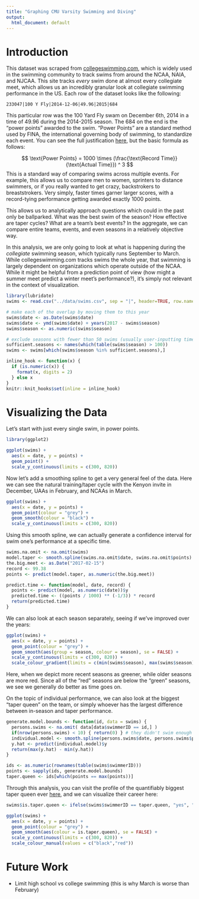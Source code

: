```yaml
---
title: "Graphing CMU Varsity Swimming and Diving"
output:
  html_document: default
---
```


# Introduction

This dataset was scraped from [collegeswimming.com](collegeswimming.com), which is widely used in the swimming community to track swims from around the NCAA, NAIA, and NJCAA. This site tracks *every* swim done at almost every collegiate meet, which allows us an incredibly granular look at collegiate swimming performance in the US. Each row of the dataset looks like the following:

`
  233047|100 Y Fly|2014-12-06|49.96|2015|684
`

This particular row was the 100 Yard Fly swam on December 6th, 2014 in a time of 49.96 during the 2014-2015 season. The 684 on the end is the "power points" awarded to the swim. "Power Points" are a standard method used by FINA, the international governing body of swimming, to standardize each event. You can see the full justification [here](http://archives.fina.org/H2O/docs/FINApoints/FINA_Points_Table_20150205.pdf), but the basic formula as follows:

$$
  \text{Power Points} = 1000 \times  (\frac{\text{Record Time}}{\text{Actual Time}}) ^ 3
$$
This is a standard way of comparing swims across multiple events. For example, this allows us to compare men to women, sprinters to distance swimmers, or if you really wanted to get crazy, backstrokers to breaststrokers. Very simply, faster times garner larger scores, with a record-tying performance getting awarded exactly 1000 points.

This allows us to analytically approach questions which could in the past only be ballparked. What was the best swim of the season? How effective are taper cycles? What are a team's best events? In the aggregate, we can compare entire teams, events, and even seasons in a relatively objective way.

In this analysis, we are only going to look at what is happening during the *collegiate* swimming season, which typically runs September to March. While collegeswimming.com tracks swims the whole year, that swimming is largely dependent on organizations which operate outside of the NCAA. While it might be helpful from a prediction point of view (how might a summer meet predict a winter meet's performance?), it's simply not relevant in the context of visualization.

```r
library(lubridate)
swims <- read.csv("../data/swims.csv", sep = "|", header=TRUE, row.names = NULL)

# make each of the overlap by moving them to this year
swims$date <- as.Date(swims$date)
swims$date <- ymd(swims$date) + years(2017 - swims$season)
swims$season <- as.numeric(swims$season)

# exclude seasons with fewer than 50 swims (usually user-inputting times which aren't relevant)
sufficient.seasons <- names(which(table(swims$season) > 100))
swims <- swims[which(swims$season %in% sufficient.seasons),]

inline_hook <- function(x) {
  if (is.numeric(x)) {
    format(x, digits = 2)
  } else x
}
knitr::knit_hooks$set(inline = inline_hook)
```

# Visualizing the Data

Let's start with just every single swim, in power points.

```r
library(ggplot2)

ggplot(swims) +
  aes(x = date, y = points) +
  geom_point() +
  scale_y_continuous(limits = c(300, 820))
```

Now let's add a smoothing spline to get a very general feel of the data. Here we can see the natural training/taper cycle with the Kenyon invite in December, UAAs in February, and NCAAs in March.

```r
ggplot(swims) +
  aes(x = date, y = points) +
  geom_point(colour = "grey") +
  geom_smooth(colour = "black") +
  scale_y_continuous(limits = c(300, 820))
```

Using this smooth spline, we can actually generate a confidence interval for swim one's performance at a specific time.

```r
swims.na.omit <- na.omit(swims)
model.taper <- smooth.spline(swims.na.omit$date, swims.na.omit$points)
the.big.meet <- as.Date("2017-02-15")
record <- 99.38
points <- predict(model.taper, as.numeric(the.big.meet))

predict.time <- function(model, date, record) {
  points <- predict(model, as.numeric(date))$y
  predicted.time <- ((points / 1000) ** (-1/3)) * record
  return(predicted.time)
}
```

We can also look at each season separately, seeing if we've improved over the years:

```r
ggplot(swims) +
  aes(x = date, y = points) +
  geom_point(colour = "grey") +
  geom_smooth(aes(group = season, colour = season), se = FALSE) +
  scale_y_continuous(limits = c(300, 820)) +
  scale_colour_gradient(limits = c(min(swims$season), max(swims$season)), low = "red", high = "green")
```

Here, when we depict more recent seasons as greener, while older seasons are more red. Since all of the "red" seasons are below the "green" seasons, we see we generally do better as time goes on.

On the topic of individual performance, we can also look at the biggest "taper queen" on the team, or simply whoever has the largest difference between in-season and taper performance.

```r
generate.model.bounds <- function(id, data = swims) {
  persons.swims <- na.omit( data[data$swimmerID == id,] )
  if(nrow(persons.swims) < 10) { return(0) } # they didn't swim enough to merit a "taper"
  individual.model <- smooth.spline(persons.swims$date, persons.swims$points)
  y.hat <- predict(individual.model)$y
  return(max(y.hat) - min(y.hat))
}

ids <- as.numeric(rownames(table(swims$swimmerID)))
points <- sapply(ids, generate.model.bounds)
taper.queen <- ids[which(points == max(points))]
```

Through this analysis, you can visit the profile of the quantifiably biggest taper queen ever [here](https://www.collegeswimming.com/swimmer/`r taper.queen`/), and we can visualize their career here:

```r
swims$is.taper.queen <- ifelse(swims$swimmerID == taper.queen, "yes", "no")

ggplot(swims) +
  aes(x = date, y = points) +
  geom_point(colour = "grey") +
  geom_smooth(aes(colour = is.taper.queen), se = FALSE) +
  scale_y_continuous(limits = c(300, 820)) +
  scale_colour_manual(values = c("black","red"))
```

# Future Work

- Limit high school vs college swimming (this is why March is worse than February)
